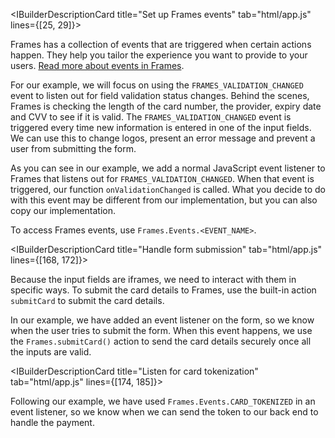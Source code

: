 <IBuilderDescriptionCard title="Set up Frames events" tab="html/app.js" lines={[25, 29]}>

Frames has a collection of events that are triggered when certain actions happen. They help you tailor the experience you want to provide to your users. [Read more about events in Frames](/integrate/frames/frames-reference#Events).

For our example, we will focus on using the `FRAMES_VALIDATION_CHANGED` event to listen out for field validation status changes. Behind the scenes, Frames is checking the length of the card number, the provider, expiry date and CVV to see if it is valid. The `FRAMES_VALIDATION_CHANGED` event is triggered every time new information is entered in one of the input fields. We can use this to change logos, present an error message and prevent a user from submitting the form.

As you can see in our example, we add a normal JavaScript event listener to Frames that listens out for `FRAMES_VALIDATION_CHANGED`. When that event is triggered, our function `onValidationChanged` is called. What you decide to do with this event may be different from our implementation, but you can also copy our implementation.

<TipBox variant="tip">

To access Frames events, use `Frames.Events.<EVENT_NAME>`.

</TipBox>

</IBuilderDescriptionCard>

<IBuilderDescriptionCard title="Handle form submission" tab="html/app.js" lines={[168, 172]}>

Because the input fields are iframes, we need to interact with them in specific ways. To submit the card details to Frames, use the built-in action `submitCard` to submit the card details. 

In our example, we have added an event listener on the form, so we know when the user tries to submit the form. When this event happens, we use the `Frames.submitCard()` action to send the card details securely once all the inputs are valid.

</IBuilderDescriptionCard>

<IBuilderDescriptionCard title="Listen for card tokenization" tab="html/app.js" lines={[174, 185]}>

Following our example, we have used `Frames.Events.CARD_TOKENIZED` in an event listener, so we know when we can send the token to our back end to handle the payment.

</IBuilderDescriptionCard>
